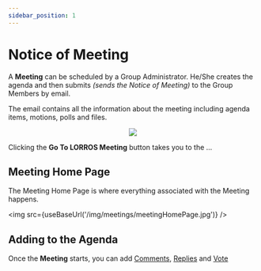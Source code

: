 ```yaml
---
sidebar_position: 1
---
```



# Notice of Meeting

A **Meeting** can be scheduled by a Group Administrator. He/She creates the agenda and then submits _(sends the Notice of Meeting)_ to the Group Members by email.

The email contains all the information about the meeting including agenda items, motions, polls and files.

<center>
	<img src={useBaseUrl('/img/meetings/meetingNotice.jpg')} />
</center>

Clicking the **Go To LORROS Meeting** button takes you to the ...

## Meeting Home Page

The Meeting Home Page is where everything associated with the Meeting happens.

<img src={useBaseUrl('/img/meetings/meetingHomePage.jpg')} />

## Adding to the Agenda

Once the **Meeting** starts, you can add [Comments](/docs/started/General%20Usage/intro#adding-comments), [Replies](/docs/started/General%20Usage/intro#adding-replies) and [Vote](../voting/intro)
